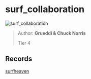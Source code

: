 
# surf_collaboration

![surf_collaboration](https://raw.githubusercontent.com/Sayt123/SurfMapPics/Maps-and-bonuses/csgo/surf_collaboration.jpg)

> Author: **Grueddi & Chuck Norris**
>
> Tier 4

## Records

[surfheaven](https://surfheaven.eu/map/surf_collaboration)

